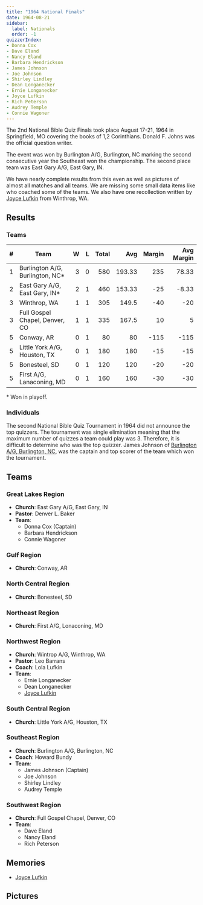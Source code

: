 ```yaml
---
title: "1964 National Finals"
date: 1964-08-21
sidebar:
  label: Nationals
  order: -1
quizzerIndex:
- Donna Cox
- Dave Eland
- Nancy Eland
- Barbara Hendrickson
- James Johnson
- Joe Johnson
- Shirley Lindley
- Dean Longanecker
- Ernie Longanecker
- Joyce Lufkin
- Rich Peterson
- Audrey Temple
- Connie Wagoner
---
```



The 2nd National Bible Quiz Finals took place August 17-21, 1964 in Springfield, MO covering the books of 1,2 Corinthians. Donald F. Johns was the official question writer.

The event was won by Burlington A/G, Burlington, NC marking the second consecutive year the Southeast won the championship. The second place team was East Gary A/G, East Gary, IN.

We have nearly complete results from this even as well as pictures of almost all matches and all teams. We are missing some small data items like who coached some of the teams. We also have one recollection written by [Joyce Lufkin](/tbq/seasons/1964/memories/joyce-lufkin) from Winthrop, WA.

## Results

### Teams

|    # | Team                            |    W |    L | Total |    Avg | Margin | Avg Margin |
| ---: | ------------------------------- | ---: | ---: | ----: | -----: | -----: | ---------: |
|    1 | Burlington A/G, Burlington, NC* |    3 |    0 |   580 | 193.33 |    235 |      78.33 |
|    2 | East Gary A/G, East Gary, IN*   |    2 |    1 |   460 | 153.33 |    -25 |      -8.33 |
|    3 | Winthrop, WA                    |    1 |    1 |   305 |  149.5 |    -40 |        -20 |
|    3 | Full Gospel Chapel, Denver, CO  |    1 |    1 |   335 |  167.5 |     10 |          5 |
|    5 | Conway, AR                      |    0 |    1 |    80 |     80 |   -115 |       -115 |
|    5 | Little York A/G, Houston, TX    |    0 |    1 |   180 |    180 |    -15 |        -15 |
|    5 | Bonesteel, SD                   |    0 |    1 |   120 |    120 |    -20 |        -20 |
|    5 | First A/G, Lanaconing, MD       |    0 |    1 |   160 |    160 |    -30 |        -30 |

\* Won in playoff.

### Individuals

The second National Bible Quiz Tournament in 1964 did not announce the top quizzers. The tournament was single elimination meaning that the maximum number of quizzes a team could play was 3. Therefore, it is difficult to determine who was the top quizzer. James Johnson of [Burlington A/G, Burlington, NC](#southeast-region), was the captain and top scorer of the team which won the tournament.

## Teams

### Great Lakes Region

* **Church**: East Gary A/G, East Gary, IN
* **Pastor**: Denver L. Baker
* **Team**:
    * Donna Cox (Captain)
    * Barbara Hendrickson
    * Connie Wagoner

### Gulf Region

* **Church**: Conway, AR

### North Central Region

* **Church**: Bonesteel, SD

### Northeast Region

* **Church**: First A/G, Lonaconing, MD

### Northwest Region

* **Church**: Wintrop A/G, Winthrop, WA
* **Pastor**: Leo Barrans
* **Coach**: Lola Lufkin
* **Team**:
    * Ernie Longanecker
    * Dean Longanecker
    * [Joyce Lufkin](/tbq/seasons/1964/memories/joyce-lufkin)

### South Central Region

* **Church**: Little York A/G, Houston, TX

### Southeast Region

* **Church**: Burlington A/G, Burlington, NC
* **Coach**: Howard Bundy
* **Team**:
    * James Johnson (Captain)
    * Joe Johnson
    * Shirley Lindley
    * Audrey Temple

### Southwest Region

* **Church**: Full Gospel Chapel, Denver, CO
* **Team**:
    * Dave Eland
    * Nancy Eland
    * Rich Peterson

## Memories
* [Joyce Lufkin](/tbq/seasons/1964/memories/joyce-lufkin)

## Pictures

<TeamRosterCard
  source="/assets/1964/SE-GU.jpg"
  alt="Burlington vs. Conway" />

<TeamRosterCard
  source="/assets/1964/SW-NE.jpg"
  alt="Denver vs. Lonaconing" />

<TeamRosterCard
  source="/assets/1964/GL-NC.jpg"
  alt="East Gary vs. Bonesteel" />

<TeamRosterCard
  source="/assets/1964/NW-SC.jpg"
  alt="Winthrop vs. Houston" />

<TeamRosterCard
  source="/assets/1964/SE-NW.jpg"
  alt="Burlington vs. Winthrop" />

<TeamRosterCard
  source="/assets/1964/GL-SW.jpg"
  alt="East Gary vs. Denver" />
